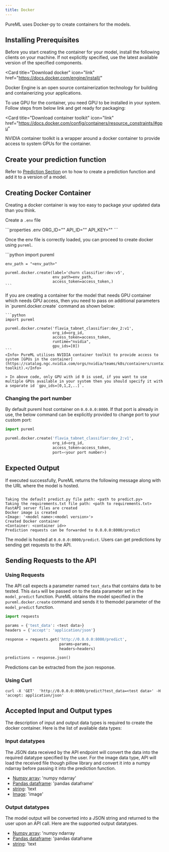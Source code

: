 ```yaml
---
title: Docker
---
```


PureML uses Docker-py to create containers for the models.

## Installing Prerequisites

Before you start creating the container for your model, install the following clients on your machine. If not explicitly specified, use the latest available version of the specified components.

<Card
  title="Download docker"
  icon="link"
  href="https://docs.docker.com/engine/install/"
>
  Docker Engine is an open source containerization technology for building and
  containerizing your applications.
</Card>

To use GPU for the container, you need GPU to be installed in your system. Follow steps from below link and get ready for packaging:

<Card
  title="Download container toolkit"
  icon="link"
  href="https://docs.docker.com/config/containers/resource_constraints/#gpu"
>
  NVIDIA container toolkit is a wrapper around a docker container to provide
  access to system GPUs for the container.
</Card>

## Create your prediction function

Refer to [Prediction Section](../prediction/versioning) on to how to create a prediction function and add it to a version of a model.

## Creating Docker Container

Creating a docker container is way too easy to package your updated data than you think.

Create a `.env` file

<CodeGroup>
```properties .env
ORG_ID="<org_id>"
API_ID="<api_id>"
API_KEY="<api_key>"
```
</CodeGroup>

Once the env file is correctly loaded, you can proceed to create docker using `pureml`.

<Tabs>
  <Tab title="CPU">
    ```python
    import pureml

    env_path = "<env_path>"

    pureml.docker.create(label='churn classifier:dev:v5',
                         env_path=env_path,
                         access_token=access_token,)
    ```

  </Tab>
  <Tab title="GPU">
    If you are creating a container for the model that needs GPU container which needs GPU access, then you need to pass on additional parameters in `pureml.docker.create` command as shown below:

    ```python
    import pureml

    pureml.docker.create('flavia_tabnet_classifier:dev_2:v1',
                         org_id=org_id,
                         access_token=access_token,
                         runtime="nvidia",
                         gpu_ids=[0])
    ```
    <Info> PureML utilises NVIDIA container toolkit to provide access to system [GPUs in the container](https://catalog.ngc.nvidia.com/orgs/nvidia/teams/k8s/containers/container-toolkit).</Info>

    > In above code, only GPU with id 0 is used, if you want to use multiple GPUs available in your system then you should specify it with a separate id `gpu_ids=[0,1,2,..]`.

  </Tab>
</Tabs>

### Changing the port number

By default pureml host container on `0.0.0.0:8000`. If that port is already in use, the below command can be explicitly provided to change port to your custom port:

```python
import pureml

pureml.docker.create('flavia_tabnet_classifier:dev_2:v1',
                     org_id=org_id,
                     access_token=access_token,
                     port=<your port number>)
```

## Expected Output

If executed successfully, PureML returns the following message along with the URL where the model is hosted.

```

Taking the default predict.py file path: <path to predict.py>
Taking the requirements.txt file path: <path to requirements.txt>
FastAPI server files are created
Docker image is created
<Image: '<model name>:<model version>'>
Created Docker container
<Container: <container id>>
Prediction requests can be forwarded to 0.0.0.0:8000/predict

```

The model is hosted at `0.0.0.0:8000/predict`. Users can get predictions by sending get requests to the API.

## Sending Requests to the API

### Using Requests

The API call expects a parameter named `test_data` that contains data to be tested. This `data` will be passed on to the data parameter set in the `model_predict` function. PureML obtains the model specified in the `pureml.docker.create` command and sends it to themodel parameter of the `model_predict` function.

```python
import requests

params = {'test_data': <test data>}
headers = {'accept': 'application/json'}

response = requests.get('http://0.0.0.0:8000/predict',
                        params=params,
                        headers=headers)

predictions = response.json()
```

Predictions can be extracted from the json response.

### Using Curl

```Curl
curl -X 'GET'  'http://0.0.0.0:8000/predict?test_data=<test data>' -H 'accept: application/json'
```

## Accepted Input and Output types

The description of input and output data types is required to create the docker container. Here is the list of available data types:

### Input datatypes

The JSON data received by the API endpoint will convert the data into the required datatype specified by the user. For the image data type, API will load the received file though pillow library and convert it into a numpy ndarray before passing it into the prediction function.

- [Numpy array](https://numpy.org/doc/stable/): 'numpy ndarray'
- [Pandas dataframe](https://pandas.pydata.org/docs/reference/api/pandas.DataFrame.html): 'pandas dataframe'
- [string](): 'text
- [Image](https://pillow.readthedocs.io/en/stable/reference/Image.html): 'image'

### Output datatypes

The model output will be converted into a JSON string and returned to the user upon an API call. Here are the supported output datatypes.

- [Numpy array](https://numpy.org/doc/stable/): 'numpy ndarray
- [Pandas dataframe](https://pandas.pydata.org/docs/reference/api/pandas.DataFrame.html): 'pandas dataframe
- [string](): 'text
